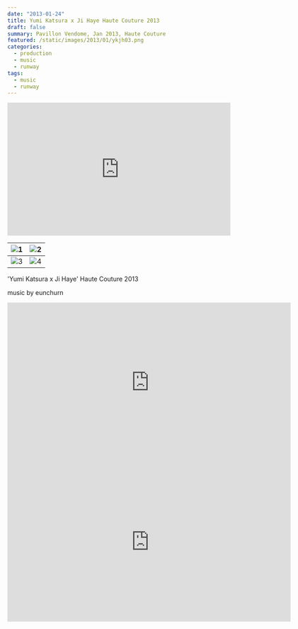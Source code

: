 ```yaml
---
date: "2013-01-24"
title: Yumi Katsura x Ji Haye Haute Couture 2013
draft: false
summary: Pavillon Vendome, Jan 2013, Haute Couture
featured: /static/images/2013/01/ykjh03.png
categories: 
  - production
  - music
  - runway
tags:
  - music
  - runway
---
```


<div className="container flex justify-center">
  <iframe
    width="100%"
    height="300"
    scrolling="no"
    frameBorder="no"
    allow="autoplay"
    src="https://w.soundcloud.com/player/?url=https%3A//api.soundcloud.com/tracks/79151342&amp;color=%23ff5500&amp;auto_play=false&amp;hide_related=false&amp;show_comments=true&amp;show_user=true&amp;show_reposts=false&amp;show_teaser=true&amp;visual=true"
  ></iframe>
</div>

| ![1](/static/images/2013/01/ykjh01.png) | ![2](/static/images/2013/01/ykjh02.png) |
| :-------------------------------------------------------: | :-------------------------------------------------------: |
| ![3](/static/images/2013/01/ykjh03.png) | ![4](/static/images/2013/01/ykjh04.png) |

'Yumi Katsura x Ji Haye' Haute Couture 2013

music by eunchurn

<div className="aspect-ratio container flex justify-center">
  <iframe
    src="https://player.vimeo.com/video/148250574"
    width="640"
    height="360"
    frameBorder="0"
    webkitallowfullscreen="true"
    mozallowfullscreen="true"
    allowFullScreen
  ></iframe>
</div>
<div className="aspect-ratio container flex justify-center">
  <iframe
    src="https://player.vimeo.com/video/148251096"
    width="640"
    height="360"
    frameBorder="0"
    webkitallowfullscreen="true"
    mozallowfullscreen="true"
    allowFullScreen
  ></iframe>
</div>
